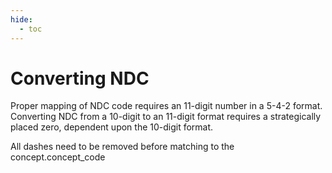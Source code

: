 ```yaml
---
hide:
  - toc
---
```


# Converting NDC

Proper mapping of NDC code requires an 11-digit number in a 5-4-2 format. Converting NDC from a 10-digit to an 11-digit format requires a strategically placed zero, dependent upon the 10-digit format. 

All dashes need to be removed before matching to the concept.concept_code 